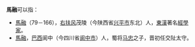 '''馬融'''可以指：
* [[馬融_(東漢)|馬融]]（79－166），[[右扶風|右扶风]]茂陵（今陕西省[[兴平市|兴平市]]东北）人，[[东汉|東漢]]著名[[经学家|經學家]]。
* [[馬融_(三國)|馬融]]，[[巴西郡|巴西]]阆中（今四川省[[阆中市|阆中市]]）人，蜀将[[马忠_(蜀漢)|马忠]]之子，晋初任交阯太守。

{{消歧义|Cat=二字馬姓人名消歧義}}